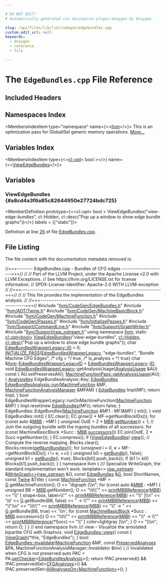 ```yaml
---

# DO NOT EDIT!
# Automatically generated via docusaurus-plugin-doxygen by Doxygen.

slug: /api/files/lib/lib/codegen/edgebundles-cpp
custom_edit_url: null
keywords:
  - doxygen
  - reference
  - file

---
```





# The `EdgeBundles.cpp` File Reference

<DoxygenPage pluginConfig={pluginConfig}>



## Included Headers

<IncludesList>
<IncludesListItem
  filePath="llvm/CodeGen/EdgeBundles.h"
  permalink="/docs/api/files/include/include/llvm/include/llvm/codegen/edgebundles-h"
  isLocal="true" />
<IncludesListItem
  filePath="llvm/ADT/Twine.h"
  permalink="/docs/api/files/include/include/llvm/include/llvm/adt/twine-h"
  isLocal="true" />
<IncludesListItem
  filePath="llvm/CodeGen/MachineBasicBlock.h"
  permalink="/docs/api/files/include/include/llvm/include/llvm/codegen/machinebasicblock-h"
  isLocal="true" />
<IncludesListItem
  filePath="llvm/CodeGen/MachineFunction.h"
  permalink="/docs/api/files/include/include/llvm/include/llvm/codegen/machinefunction-h"
  isLocal="true" />
<IncludesListItem
  filePath="llvm/CodeGen/Passes.h"
  permalink="/docs/api/files/include/include/llvm/include/llvm/codegen/passes-h"
  isLocal="true" />
<IncludesListItem
  filePath="llvm/InitializePasses.h"
  permalink="/docs/api/files/include/include/llvm/initializepasses-h"
  isLocal="true" />
<IncludesListItem
  filePath="llvm/Support/CommandLine.h"
  permalink="/docs/api/files/include/include/llvm/include/llvm/support/commandline-h"
  isLocal="true" />
<IncludesListItem
  filePath="llvm/Support/GraphWriter.h"
  permalink="/docs/api/files/include/include/llvm/include/llvm/support/graphwriter-h"
  isLocal="true" />
<IncludesListItem
  filePath="llvm/Support/raw_ostream.h"
  permalink="/docs/api/files/include/include/llvm/include/llvm/support/raw-ostream-h"
  isLocal="true" />
</IncludesList>

## Namespaces Index

<MembersIndex>

<MembersIndexItem
  type="namespace"
  name={<><a href="/docs/api/namespaces/llvm">llvm</a></>}>
This is an optimization pass for GlobalISel generic memory operations. <a href="/docs/api/namespaces/llvm/#details">More...</a>
</MembersIndexItem>

</MembersIndex>

## Variables Index

<MembersIndex>

<MembersIndexItem
  type={<><a href="/docs/api/classes/llvm/cl/opt">cl::opt</a>&lt; bool &gt;</>}
  name={<><a href="#a8cd4a3f6a85c82644950e27724bdc725">ViewEdgeBundles</a></>}>
</MembersIndexItem>

</MembersIndex>


<SectionDefinition>

## Variables

### ViewEdgeBundles {#a8cd4a3f6a85c82644950e27724bdc725}

<MemberDefinition
  prototype={<>cl::opt&lt; bool &gt; ViewEdgeBundles(&quot;view-edge-bundles&quot;, cl::Hidden, cl::desc(&quot;Pop up a window to show edge bundle graphs&quot;))</>}
  labels = {["static"]}>

Definition at line <a href="#l00026">26</a> of file <a href="/docs/api/files/lib/lib/codegen/edgebundles-cpp">EdgeBundles.cpp</a>.
</MemberDefinition>

</SectionDefinition>

## File Listing

The file content with the documentation metadata removed is:

<ProgramListing>

<Link id="l00001" /><CodeLine lineNumber="1"><Highlight kind="comment">//===-------- EdgeBundles.cpp - Bundles of CFG edges ----------------------===//</Highlight><Highlight kind="normal"></Highlight></CodeLine>
<Link id="l00002" /><CodeLine lineNumber="2"><Highlight kind="normal"></Highlight><Highlight kind="comment">//</Highlight><Highlight kind="normal"></Highlight></CodeLine>
<Link id="l00003" /><CodeLine lineNumber="3"><Highlight kind="normal"></Highlight><Highlight kind="comment">// Part of the LLVM Project, under the Apache License v2.0 with LLVM Exceptions.</Highlight><Highlight kind="normal"></Highlight></CodeLine>
<Link id="l00004" /><CodeLine lineNumber="4"><Highlight kind="normal"></Highlight><Highlight kind="comment">// See https://llvm.org/LICENSE.txt for license information.</Highlight><Highlight kind="normal"></Highlight></CodeLine>
<Link id="l00005" /><CodeLine lineNumber="5"><Highlight kind="normal"></Highlight><Highlight kind="comment">// SPDX-License-Identifier: Apache-2.0 WITH LLVM-exception</Highlight><Highlight kind="normal"></Highlight></CodeLine>
<Link id="l00006" /><CodeLine lineNumber="6"><Highlight kind="normal"></Highlight><Highlight kind="comment">//</Highlight><Highlight kind="normal"></Highlight></CodeLine>
<Link id="l00007" /><CodeLine lineNumber="7"><Highlight kind="normal"></Highlight><Highlight kind="comment">//===----------------------------------------------------------------------===//</Highlight><Highlight kind="normal"></Highlight></CodeLine>
<Link id="l00008" /><CodeLine lineNumber="8"><Highlight kind="normal"></Highlight><Highlight kind="comment">//</Highlight><Highlight kind="normal"></Highlight></CodeLine>
<Link id="l00009" /><CodeLine lineNumber="9"><Highlight kind="normal"></Highlight><Highlight kind="comment">// This file provides the implementation of the EdgeBundles analysis.</Highlight><Highlight kind="normal"></Highlight></CodeLine>
<Link id="l00010" /><CodeLine lineNumber="10"><Highlight kind="normal"></Highlight><Highlight kind="comment">//</Highlight><Highlight kind="normal"></Highlight></CodeLine>
<Link id="l00011" /><CodeLine lineNumber="11"><Highlight kind="normal"></Highlight><Highlight kind="comment">//===----------------------------------------------------------------------===//</Highlight><Highlight kind="normal"></Highlight></CodeLine>
<Link id="l00012" /><CodeLine lineNumber="12"><Highlight kind="normal"></Highlight></CodeLine>
<Link id="l00013" /><CodeLine lineNumber="13"><Highlight kind="normal"></Highlight><Highlight kind="preprocessor">#include &quot;<a href="/docs/api/files/include/include/llvm/include/llvm/codegen/edgebundles-h">llvm/CodeGen/EdgeBundles.h</a>&quot;</Highlight><Highlight kind="normal"></Highlight></CodeLine>
<Link id="l00014" /><CodeLine lineNumber="14"><Highlight kind="normal"></Highlight><Highlight kind="preprocessor">#include &quot;<a href="/docs/api/files/include/include/llvm/include/llvm/adt/twine-h">llvm/ADT/Twine.h</a>&quot;</Highlight><Highlight kind="normal"></Highlight></CodeLine>
<Link id="l00015" /><CodeLine lineNumber="15"><Highlight kind="normal"></Highlight><Highlight kind="preprocessor">#include &quot;<a href="/docs/api/files/include/include/llvm/include/llvm/codegen/machinebasicblock-h">llvm/CodeGen/MachineBasicBlock.h</a>&quot;</Highlight><Highlight kind="normal"></Highlight></CodeLine>
<Link id="l00016" /><CodeLine lineNumber="16"><Highlight kind="normal"></Highlight><Highlight kind="preprocessor">#include &quot;<a href="/docs/api/files/include/include/llvm/include/llvm/codegen/machinefunction-h">llvm/CodeGen/MachineFunction.h</a>&quot;</Highlight><Highlight kind="normal"></Highlight></CodeLine>
<Link id="l00017" /><CodeLine lineNumber="17"><Highlight kind="normal"></Highlight><Highlight kind="preprocessor">#include &quot;<a href="/docs/api/files/include/include/llvm/include/llvm/codegen/passes-h">llvm/CodeGen/Passes.h</a>&quot;</Highlight><Highlight kind="normal"></Highlight></CodeLine>
<Link id="l00018" /><CodeLine lineNumber="18"><Highlight kind="normal"></Highlight><Highlight kind="preprocessor">#include &quot;<a href="/docs/api/files/include/include/llvm/initializepasses-h">llvm/InitializePasses.h</a>&quot;</Highlight><Highlight kind="normal"></Highlight></CodeLine>
<Link id="l00019" /><CodeLine lineNumber="19"><Highlight kind="normal"></Highlight><Highlight kind="preprocessor">#include &quot;<a href="/docs/api/files/include/include/llvm/include/llvm/support/commandline-h">llvm/Support/CommandLine.h</a>&quot;</Highlight><Highlight kind="normal"></Highlight></CodeLine>
<Link id="l00020" /><CodeLine lineNumber="20"><Highlight kind="normal"></Highlight><Highlight kind="preprocessor">#include &quot;<a href="/docs/api/files/include/include/llvm/include/llvm/support/graphwriter-h">llvm/Support/GraphWriter.h</a>&quot;</Highlight><Highlight kind="normal"></Highlight></CodeLine>
<Link id="l00021" /><CodeLine lineNumber="21"><Highlight kind="normal"></Highlight><Highlight kind="preprocessor">#include &quot;<a href="/docs/api/files/include/include/llvm/include/llvm/support/raw-ostream-h">llvm/Support/raw&#95;ostream.h</a>&quot;</Highlight><Highlight kind="normal"></Highlight></CodeLine>
<Link id="l00022" /><CodeLine lineNumber="22"><Highlight kind="normal"></Highlight></CodeLine>
<Link id="l00023" /><CodeLine lineNumber="23"><Highlight kind="normal"></Highlight><Highlight kind="keyword">using namespace </Highlight><Highlight kind="normal"><a href="/docs/api/namespaces/llvm">llvm</a>;</Highlight></CodeLine>
<Link id="l00024" /><CodeLine lineNumber="24"><Highlight kind="normal"></Highlight></CodeLine>
<Link id="l00025" /><CodeLine lineNumber="25"><Highlight kind="normal"></Highlight><Highlight kind="keyword">static</Highlight><Highlight kind="normal"> <a href="/docs/api/classes/llvm/cl/opt">cl::opt&lt;bool&gt;</a></Highlight></CodeLine>
<Link id="l00026" /><CodeLine lineNumber="26" lineLink="#a8cd4a3f6a85c82644950e27724bdc725"><Highlight kind="normal"><a href="#a8cd4a3f6a85c82644950e27724bdc725">ViewEdgeBundles</a>(</Highlight><Highlight kind="stringliteral">&quot;view-edge-bundles&quot;</Highlight><Highlight kind="normal">, <a href="/docs/api/namespaces/llvm/cl/#a68075925a54790e71ca790e1d4f21a40a263ac008d8d31f13ce460395fc4cf7e6">cl::Hidden</a>,</Highlight></CodeLine>
<Link id="l00027" /><CodeLine lineNumber="27"><Highlight kind="normal">                <a href="/docs/api/structs/llvm/cl/desc">cl::desc</a>(</Highlight><Highlight kind="stringliteral">&quot;Pop up a window to show edge bundle graphs&quot;</Highlight><Highlight kind="normal">));</Highlight></CodeLine>
<Link id="l00028" /><CodeLine lineNumber="28"><Highlight kind="normal"></Highlight></CodeLine>
<Link id="l00029" /><CodeLine lineNumber="29"><Highlight kind="normal"></Highlight><Highlight kind="keywordtype">char</Highlight><Highlight kind="normal"> <a href="/docs/api/classes/llvm/edgebundleswrapperlegacy/#a3b9231e6c7580d7a34dbb238623163d7">EdgeBundlesWrapperLegacy::ID</a> = 0;</Highlight></CodeLine>
<Link id="l00030" /><CodeLine lineNumber="30"><Highlight kind="normal"></Highlight></CodeLine>
<Link id="l00031" /><CodeLine lineNumber="31"><Highlight kind="normal"><a href="/docs/api/files/include/include/llvm/passsupport-h/#af807c9595d50b45c0008924c4679c85c">INITIALIZE&#95;PASS</a>(<a href="/docs/api/classes/llvm/edgebundleswrapperlegacy">EdgeBundlesWrapperLegacy</a>, </Highlight><Highlight kind="stringliteral">&quot;edge-bundles&quot;</Highlight><Highlight kind="normal">,</Highlight></CodeLine>
<Link id="l00032" /><CodeLine lineNumber="32"><Highlight kind="normal">                </Highlight><Highlight kind="stringliteral">&quot;Bundle Machine CFG Edges&quot;</Highlight><Highlight kind="normal">,</Highlight></CodeLine>
<Link id="l00033" /><CodeLine lineNumber="33"><Highlight kind="normal">                </Highlight><Highlight kind="comment">/&#42; cfg = &#42;/</Highlight><Highlight kind="normal"> </Highlight><Highlight kind="keyword">true</Highlight><Highlight kind="normal">, </Highlight><Highlight kind="comment">/&#42; is&#95;analysis = &#42;/</Highlight><Highlight kind="normal"> </Highlight><Highlight kind="keyword">true</Highlight><Highlight kind="normal">)</Highlight></CodeLine>
<Link id="l00034" /><CodeLine lineNumber="34"><Highlight kind="normal"></Highlight></CodeLine>
<Link id="l00035" /><CodeLine lineNumber="35"><Highlight kind="normal">char &amp;<a href="/docs/api/namespaces/llvm">llvm</a>::<a href="/docs/api/namespaces/llvm/#ae91d757fa0fbbd1cec23be9766ac0102">EdgeBundlesWrapperLegacyID</a> = <a href="/docs/api/classes/llvm/edgebundleswrapperlegacy">EdgeBundlesWrapperLegacy</a>::<a href="/docs/api/namespaces/llvm/callingconv/#abdf8cf606905c10634e831390981b0ed">ID</a>;</Highlight></CodeLine>
<Link id="l00036" /><CodeLine lineNumber="36"><Highlight kind="normal"></Highlight></CodeLine>
<Link id="l00037" /><CodeLine lineNumber="37"><Highlight kind="normal"></Highlight><Highlight kind="keywordtype">void</Highlight><Highlight kind="normal"> <a href="/docs/api/classes/llvm/edgebundleswrapperlegacy">EdgeBundlesWrapperLegacy</a>::getAnalysisUsage(<a href="/docs/api/classes/llvm/analysisusage">AnalysisUsage</a> &amp;AU)</Highlight><Highlight kind="keyword"> const </Highlight><Highlight kind="normal">&#123;</Highlight></CodeLine>
<Link id="l00038" /><CodeLine lineNumber="38"><Highlight kind="normal">  AU.setPreservesAll();</Highlight></CodeLine>
<Link id="l00039" /><CodeLine lineNumber="39"><Highlight kind="normal">  <a href="/docs/api/classes/llvm/machinefunctionpass/#a864fd57b4304ef933b3281d0ef85a88e">MachineFunctionPass::getAnalysisUsage</a>(AU);</Highlight></CodeLine>
<Link id="l00040" /><CodeLine lineNumber="40"><Highlight kind="normal">&#125;</Highlight></CodeLine>
<Link id="l00041" /><CodeLine lineNumber="41"><Highlight kind="normal"></Highlight></CodeLine>
<Link id="l00042" /><CodeLine lineNumber="42"><Highlight kind="normal"><a href="/docs/api/structs/llvm/analysiskey">AnalysisKey</a> EdgeBundlesAnalysis::Key;</Highlight></CodeLine>
<Link id="l00043" /><CodeLine lineNumber="43"><Highlight kind="normal"></Highlight></CodeLine>
<Link id="l00044" /><CodeLine lineNumber="44" lineLink="/docs/api/classes/llvm/edgebundlesanalysis/#a4c1d8421d2803cefee622646f58ce93c"><Highlight kind="normal"><a href="/docs/api/classes/llvm/edgebundles">EdgeBundles</a> <a href="/docs/api/classes/llvm/edgebundlesanalysis/#a4c1d8421d2803cefee622646f58ce93c">EdgeBundlesAnalysis::run</a>(<a href="/docs/api/classes/llvm/machinefunction">MachineFunction</a> &amp;MF,</Highlight></CodeLine>
<Link id="l00045" /><CodeLine lineNumber="45"><Highlight kind="normal">                                     <a href="/docs/api/namespaces/llvm/#a064825a8817522ca733ac413a7122d36">MachineFunctionAnalysisManager</a> &amp;MFAM) &#123;</Highlight></CodeLine>
<Link id="l00046" /><CodeLine lineNumber="46"><Highlight kind="normal">  <a href="/docs/api/classes/llvm/edgebundles">EdgeBundles</a> Impl(MF);</Highlight></CodeLine>
<Link id="l00047" /><CodeLine lineNumber="47"><Highlight kind="normal">  </Highlight><Highlight kind="keywordflow">return</Highlight><Highlight kind="normal"> Impl;</Highlight></CodeLine>
<Link id="l00048" /><CodeLine lineNumber="48"><Highlight kind="normal">&#125;</Highlight></CodeLine>
<Link id="l00049" /><CodeLine lineNumber="49"><Highlight kind="normal"></Highlight></CodeLine>
<Link id="l00050" /><CodeLine lineNumber="50"><Highlight kind="normal"></Highlight><Highlight kind="keywordtype">bool</Highlight><Highlight kind="normal"> EdgeBundlesWrapperLegacy::runOnMachineFunction(<a href="/docs/api/classes/llvm/machinefunction">MachineFunction</a> &amp;MF) &#123;</Highlight></CodeLine>
<Link id="l00051" /><CodeLine lineNumber="51"><Highlight kind="normal">  Impl.reset(</Highlight><Highlight kind="keyword">new</Highlight><Highlight kind="normal"> <a href="/docs/api/classes/llvm/edgebundles">EdgeBundles</a>(MF));</Highlight></CodeLine>
<Link id="l00052" /><CodeLine lineNumber="52"><Highlight kind="normal">  </Highlight><Highlight kind="keywordflow">return</Highlight><Highlight kind="normal"> </Highlight><Highlight kind="keyword">false</Highlight><Highlight kind="normal">;</Highlight></CodeLine>
<Link id="l00053" /><CodeLine lineNumber="53"><Highlight kind="normal">&#125;</Highlight></CodeLine>
<Link id="l00054" /><CodeLine lineNumber="54"><Highlight kind="normal"></Highlight></CodeLine>
<Link id="l00055" /><CodeLine lineNumber="55"><Highlight kind="normal">EdgeBundles::EdgeBundles(<a href="/docs/api/classes/llvm/machinefunction">MachineFunction</a> &amp;MF) : MF(&amp;MF) &#123; init(); &#125;</Highlight></CodeLine>
<Link id="l00056" /><CodeLine lineNumber="56"><Highlight kind="normal"></Highlight></CodeLine>
<Link id="l00057" /><CodeLine lineNumber="57"><Highlight kind="normal"></Highlight><Highlight kind="keywordtype">void</Highlight><Highlight kind="normal"> EdgeBundles::init() &#123;</Highlight></CodeLine>
<Link id="l00058" /><CodeLine lineNumber="58"><Highlight kind="normal">  EC.clear();</Highlight></CodeLine>
<Link id="l00059" /><CodeLine lineNumber="59"><Highlight kind="normal">  EC.grow(2 &#42; MF-&gt;getNumBlockIDs());</Highlight></CodeLine>
<Link id="l00060" /><CodeLine lineNumber="60"><Highlight kind="normal"></Highlight></CodeLine>
<Link id="l00061" /><CodeLine lineNumber="61"><Highlight kind="normal">  </Highlight><Highlight kind="keywordflow">for</Highlight><Highlight kind="normal"> (</Highlight><Highlight kind="keyword">const</Highlight><Highlight kind="normal"> </Highlight><Highlight kind="keyword">auto</Highlight><Highlight kind="normal"> &amp;<a href="/docs/api/files/lib/lib/target/lib/target/arm/armslshardening-cpp/#a5958512eae2979bd2eb383977996a600">MBB</a> : &#42;MF) &#123;</Highlight></CodeLine>
<Link id="l00062" /><CodeLine lineNumber="62"><Highlight kind="normal">    </Highlight><Highlight kind="keywordtype">unsigned</Highlight><Highlight kind="normal"> OutE = 2 &#42; <a href="/docs/api/files/lib/lib/target/lib/target/arm/armslshardening-cpp/#a5958512eae2979bd2eb383977996a600">MBB</a>.<a href="/docs/api/classes/llvm/machinebasicblock/#a3aa22d521bd6a7e6b9f35545dc7b0f1e">getNumber</a>() + 1;</Highlight></CodeLine>
<Link id="l00063" /><CodeLine lineNumber="63"><Highlight kind="normal">    </Highlight><Highlight kind="comment">// Join the outgoing bundle with the ingoing bundles of all successors.</Highlight><Highlight kind="normal"></Highlight></CodeLine>
<Link id="l00064" /><CodeLine lineNumber="64"><Highlight kind="normal">    </Highlight><Highlight kind="keywordflow">for</Highlight><Highlight kind="normal"> (</Highlight><Highlight kind="keyword">const</Highlight><Highlight kind="normal"> MachineBasicBlock &#42;Succ : <a href="/docs/api/files/lib/lib/target/lib/target/arm/armslshardening-cpp/#a5958512eae2979bd2eb383977996a600">MBB</a>.<a href="/docs/api/classes/llvm/machinebasicblock/#ad88ff1529541fb4e243cc8ed90b11131">successors</a>())</Highlight></CodeLine>
<Link id="l00065" /><CodeLine lineNumber="65"><Highlight kind="normal">      EC.join(OutE, 2 &#42; Succ-&gt;getNumber());</Highlight></CodeLine>
<Link id="l00066" /><CodeLine lineNumber="66"><Highlight kind="normal">  &#125;</Highlight></CodeLine>
<Link id="l00067" /><CodeLine lineNumber="67"><Highlight kind="normal">  EC.compress();</Highlight></CodeLine>
<Link id="l00068" /><CodeLine lineNumber="68"><Highlight kind="normal">  </Highlight><Highlight kind="keywordflow">if</Highlight><Highlight kind="normal"> (<a href="#a8cd4a3f6a85c82644950e27724bdc725">ViewEdgeBundles</a>)</Highlight></CodeLine>
<Link id="l00069" /><CodeLine lineNumber="69"><Highlight kind="normal">    <a href="/docs/api/classes/llvm/edgebundles/#a9b9e5d1516e1802319ee59a46cc3dac7">view</a>();</Highlight></CodeLine>
<Link id="l00070" /><CodeLine lineNumber="70"><Highlight kind="normal"></Highlight></CodeLine>
<Link id="l00071" /><CodeLine lineNumber="71"><Highlight kind="normal">  </Highlight><Highlight kind="comment">// Compute the reverse mapping.</Highlight><Highlight kind="normal"></Highlight></CodeLine>
<Link id="l00072" /><CodeLine lineNumber="72"><Highlight kind="normal">  Blocks.clear();</Highlight></CodeLine>
<Link id="l00073" /><CodeLine lineNumber="73"><Highlight kind="normal">  Blocks.resize(<a href="/docs/api/classes/llvm/edgebundles/#a9622c5f8f20875b7770001a92a4bb32f">getNumBundles</a>());</Highlight></CodeLine>
<Link id="l00074" /><CodeLine lineNumber="74"><Highlight kind="normal"></Highlight></CodeLine>
<Link id="l00075" /><CodeLine lineNumber="75"><Highlight kind="normal">  </Highlight><Highlight kind="keywordflow">for</Highlight><Highlight kind="normal"> (</Highlight><Highlight kind="keywordtype">unsigned</Highlight><Highlight kind="normal"> i = 0, e = MF-&gt;getNumBlockIDs(); i != e; ++i) &#123;</Highlight></CodeLine>
<Link id="l00076" /><CodeLine lineNumber="76"><Highlight kind="normal">    </Highlight><Highlight kind="keywordtype">unsigned</Highlight><Highlight kind="normal"> b0 = <a href="/docs/api/classes/llvm/edgebundles/#a82ab46612904a1a2bbacf62facbfc306">getBundle</a>(i, </Highlight><Highlight kind="keyword">false</Highlight><Highlight kind="normal">);</Highlight></CodeLine>
<Link id="l00077" /><CodeLine lineNumber="77"><Highlight kind="normal">    </Highlight><Highlight kind="keywordtype">unsigned</Highlight><Highlight kind="normal"> b1 = <a href="/docs/api/classes/llvm/edgebundles/#a82ab46612904a1a2bbacf62facbfc306">getBundle</a>(i, </Highlight><Highlight kind="keyword">true</Highlight><Highlight kind="normal">);</Highlight></CodeLine>
<Link id="l00078" /><CodeLine lineNumber="78"><Highlight kind="normal">    Blocks&#91;b0&#93;.push&#95;back(i);</Highlight></CodeLine>
<Link id="l00079" /><CodeLine lineNumber="79"><Highlight kind="normal">    </Highlight><Highlight kind="keywordflow">if</Highlight><Highlight kind="normal"> (b1 != b0)</Highlight></CodeLine>
<Link id="l00080" /><CodeLine lineNumber="80"><Highlight kind="normal">      Blocks&#91;b1&#93;.push&#95;back(i);</Highlight></CodeLine>
<Link id="l00081" /><CodeLine lineNumber="81"><Highlight kind="normal">  &#125;</Highlight></CodeLine>
<Link id="l00082" /><CodeLine lineNumber="82"><Highlight kind="normal">&#125;</Highlight></CodeLine>
<Link id="l00083" /><CodeLine lineNumber="83"><Highlight kind="normal"></Highlight></CodeLine>
<Link id="l00084" /><CodeLine lineNumber="84"><Highlight kind="normal"></Highlight><Highlight kind="keyword">namespace </Highlight><Highlight kind="normal">llvm &#123;</Highlight></CodeLine>
<Link id="l00085" /><CodeLine lineNumber="85"><Highlight kind="normal"></Highlight><Highlight kind="comment"></Highlight></CodeLine>
<Link id="l00086" /><CodeLine lineNumber="86"><Highlight kind="comment">/// Specialize WriteGraph, the standard implementation won&#39;t work.</Highlight><Highlight kind="normal"></Highlight></CodeLine>
<Link id="l00087" /><CodeLine lineNumber="87"><Highlight kind="normal"></Highlight><Highlight kind="keyword">template</Highlight><Highlight kind="normal">&lt;&gt;</Highlight></CodeLine>
<Link id="l00088" /><CodeLine lineNumber="88" lineLink="/docs/api/namespaces/llvm/#afac26e8512fe634bf04ce2c48e37d5c8"><Highlight kind="normal"><a href="/docs/api/classes/llvm/raw-ostream">raw&#95;ostream</a> &amp;<a href="/docs/api/namespaces/llvm/#a45fc498e695e5b2061ab5e6ec8e604a1">WriteGraph&lt;&gt;</a>(<a href="/docs/api/classes/llvm/raw-ostream">raw&#95;ostream</a> &amp;O, </Highlight><Highlight kind="keyword">const</Highlight><Highlight kind="normal"> <a href="/docs/api/classes/llvm/edgebundles">EdgeBundles</a> &amp;<a href="/docs/api/files/lib/lib/support/md5-cpp/#ad96b7cf3182ce2ba85e5a7a93b12c441">G</a>,</Highlight></CodeLine>
<Link id="l00089" /><CodeLine lineNumber="89"><Highlight kind="normal">                          </Highlight><Highlight kind="keywordtype">bool</Highlight><Highlight kind="normal"> ShortNames,</Highlight></CodeLine>
<Link id="l00090" /><CodeLine lineNumber="90"><Highlight kind="normal">                          </Highlight><Highlight kind="keyword">const</Highlight><Highlight kind="normal"> <a href="/docs/api/classes/llvm/twine">Twine</a> &amp;Title) &#123;</Highlight></CodeLine>
<Link id="l00091" /><CodeLine lineNumber="91"><Highlight kind="normal">  </Highlight><Highlight kind="keyword">const</Highlight><Highlight kind="normal"> <a href="/docs/api/classes/llvm/machinefunction">MachineFunction</a> &#42;MF = <a href="/docs/api/files/lib/lib/support/md5-cpp/#ad96b7cf3182ce2ba85e5a7a93b12c441">G</a>.getMachineFunction();</Highlight></CodeLine>
<Link id="l00092" /><CodeLine lineNumber="92"><Highlight kind="normal"></Highlight></CodeLine>
<Link id="l00093" /><CodeLine lineNumber="93"><Highlight kind="normal">  O &lt;&lt; </Highlight><Highlight kind="stringliteral">&quot;digraph &#123;\\n&quot;</Highlight><Highlight kind="normal">;</Highlight></CodeLine>
<Link id="l00094" /><CodeLine lineNumber="94"><Highlight kind="normal">  </Highlight><Highlight kind="keywordflow">for</Highlight><Highlight kind="normal"> (</Highlight><Highlight kind="keyword">const</Highlight><Highlight kind="normal"> </Highlight><Highlight kind="keyword">auto</Highlight><Highlight kind="normal"> &amp;<a href="/docs/api/files/lib/lib/target/lib/target/arm/armslshardening-cpp/#a5958512eae2979bd2eb383977996a600">MBB</a> : &#42;MF) &#123;</Highlight></CodeLine>
<Link id="l00095" /><CodeLine lineNumber="95"><Highlight kind="normal">    </Highlight><Highlight kind="keywordtype">unsigned</Highlight><Highlight kind="normal"> BB = <a href="/docs/api/files/lib/lib/target/lib/target/arm/armslshardening-cpp/#a5958512eae2979bd2eb383977996a600">MBB</a>.getNumber();</Highlight></CodeLine>
<Link id="l00096" /><CodeLine lineNumber="96"><Highlight kind="normal">    O &lt;&lt; </Highlight><Highlight kind="stringliteral">&quot;\\t\\&quot;&quot;</Highlight><Highlight kind="normal"> &lt;&lt; <a href="/docs/api/namespaces/llvm/#af7881286e3ea4d7f1c4a63c87c132dac">printMBBReference</a>(<a href="/docs/api/files/lib/lib/target/lib/target/arm/armslshardening-cpp/#a5958512eae2979bd2eb383977996a600">MBB</a>) &lt;&lt; </Highlight><Highlight kind="stringliteral">&quot;\\&quot; &#91; shape=box, label=\\&quot;&quot;</Highlight><Highlight kind="normal"></Highlight></CodeLine>
<Link id="l00097" /><CodeLine lineNumber="97"><Highlight kind="normal">      &lt;&lt; <a href="/docs/api/namespaces/llvm/#af7881286e3ea4d7f1c4a63c87c132dac">printMBBReference</a>(<a href="/docs/api/files/lib/lib/target/lib/target/arm/armslshardening-cpp/#a5958512eae2979bd2eb383977996a600">MBB</a>) &lt;&lt; </Highlight><Highlight kind="stringliteral">&quot;\\&quot; &#93;\\n&quot;</Highlight><Highlight kind="normal"></Highlight></CodeLine>
<Link id="l00098" /><CodeLine lineNumber="98"><Highlight kind="normal">      &lt;&lt; </Highlight><Highlight kind="charliteral">&#39;\\t&#39;</Highlight><Highlight kind="normal"> &lt;&lt; <a href="/docs/api/files/lib/lib/support/md5-cpp/#ad96b7cf3182ce2ba85e5a7a93b12c441">G</a>.getBundle(BB, </Highlight><Highlight kind="keyword">false</Highlight><Highlight kind="normal">) &lt;&lt; </Highlight><Highlight kind="stringliteral">&quot; -&gt; \\&quot;&quot;</Highlight><Highlight kind="normal"> &lt;&lt; <a href="/docs/api/namespaces/llvm/#af7881286e3ea4d7f1c4a63c87c132dac">printMBBReference</a>(<a href="/docs/api/files/lib/lib/target/lib/target/arm/armslshardening-cpp/#a5958512eae2979bd2eb383977996a600">MBB</a>)</Highlight></CodeLine>
<Link id="l00099" /><CodeLine lineNumber="99"><Highlight kind="normal">      &lt;&lt; </Highlight><Highlight kind="stringliteral">&quot;\\&quot;\\n&quot;</Highlight><Highlight kind="normal"></Highlight></CodeLine>
<Link id="l00100" /><CodeLine lineNumber="100"><Highlight kind="normal">      &lt;&lt; </Highlight><Highlight kind="stringliteral">&quot;\\t\\&quot;&quot;</Highlight><Highlight kind="normal"> &lt;&lt; <a href="/docs/api/namespaces/llvm/#af7881286e3ea4d7f1c4a63c87c132dac">printMBBReference</a>(<a href="/docs/api/files/lib/lib/target/lib/target/arm/armslshardening-cpp/#a5958512eae2979bd2eb383977996a600">MBB</a>) &lt;&lt; </Highlight><Highlight kind="stringliteral">&quot;\\&quot; -&gt; &quot;</Highlight><Highlight kind="normal"> &lt;&lt; <a href="/docs/api/files/lib/lib/support/md5-cpp/#ad96b7cf3182ce2ba85e5a7a93b12c441">G</a>.getBundle(BB, </Highlight><Highlight kind="keyword">true</Highlight><Highlight kind="normal">)</Highlight></CodeLine>
<Link id="l00101" /><CodeLine lineNumber="101"><Highlight kind="normal">      &lt;&lt; </Highlight><Highlight kind="charliteral">&#39;\\n&#39;</Highlight><Highlight kind="normal">;</Highlight></CodeLine>
<Link id="l00102" /><CodeLine lineNumber="102"><Highlight kind="normal">    </Highlight><Highlight kind="keywordflow">for</Highlight><Highlight kind="normal"> (</Highlight><Highlight kind="keyword">const</Highlight><Highlight kind="normal"> <a href="/docs/api/classes/llvm/machinebasicblock">MachineBasicBlock</a> &#42;Succ : <a href="/docs/api/files/lib/lib/target/lib/target/arm/armslshardening-cpp/#a5958512eae2979bd2eb383977996a600">MBB</a>.successors())</Highlight></CodeLine>
<Link id="l00103" /><CodeLine lineNumber="103"><Highlight kind="normal">      O &lt;&lt; </Highlight><Highlight kind="stringliteral">&quot;\\t\\&quot;&quot;</Highlight><Highlight kind="normal"> &lt;&lt; <a href="/docs/api/namespaces/llvm/#af7881286e3ea4d7f1c4a63c87c132dac">printMBBReference</a>(<a href="/docs/api/files/lib/lib/target/lib/target/arm/armslshardening-cpp/#a5958512eae2979bd2eb383977996a600">MBB</a>) &lt;&lt; </Highlight><Highlight kind="stringliteral">&quot;\\&quot; -&gt; \\&quot;&quot;</Highlight><Highlight kind="normal"></Highlight></CodeLine>
<Link id="l00104" /><CodeLine lineNumber="104"><Highlight kind="normal">        &lt;&lt; <a href="/docs/api/namespaces/llvm/#af7881286e3ea4d7f1c4a63c87c132dac">printMBBReference</a>(&#42;Succ) &lt;&lt; </Highlight><Highlight kind="stringliteral">&quot;\\&quot; &#91; color=lightgray &#93;\\n&quot;</Highlight><Highlight kind="normal">;</Highlight></CodeLine>
<Link id="l00105" /><CodeLine lineNumber="105"><Highlight kind="normal">  &#125;</Highlight></CodeLine>
<Link id="l00106" /><CodeLine lineNumber="106"><Highlight kind="normal">  O &lt;&lt; </Highlight><Highlight kind="stringliteral">&quot;&#125;\\n&quot;</Highlight><Highlight kind="normal">;</Highlight></CodeLine>
<Link id="l00107" /><CodeLine lineNumber="107"><Highlight kind="normal">  </Highlight><Highlight kind="keywordflow">return</Highlight><Highlight kind="normal"> O;</Highlight></CodeLine>
<Link id="l00108" /><CodeLine lineNumber="108"><Highlight kind="normal">&#125;</Highlight></CodeLine>
<Link id="l00109" /><CodeLine lineNumber="109"><Highlight kind="normal"></Highlight></CodeLine>
<Link id="l00110" /><CodeLine lineNumber="110"><Highlight kind="normal">&#125; </Highlight><Highlight kind="comment">// end namespace llvm</Highlight><Highlight kind="normal"></Highlight></CodeLine>
<Link id="l00111" /><CodeLine lineNumber="111"><Highlight kind="normal"></Highlight><Highlight kind="comment"></Highlight></CodeLine>
<Link id="l00112" /><CodeLine lineNumber="112"><Highlight kind="comment">/// view - Visualize the annotated bipartite CFG with Graphviz.</Highlight><Highlight kind="normal"></Highlight></CodeLine>
<Link id="l00113" /><CodeLine lineNumber="113" lineLink="/docs/api/classes/llvm/edgebundles/#a9b9e5d1516e1802319ee59a46cc3dac7"><Highlight kind="normal"></Highlight><Highlight kind="keywordtype">void</Highlight><Highlight kind="normal"> <a href="/docs/api/classes/llvm/edgebundles/#a9b9e5d1516e1802319ee59a46cc3dac7">EdgeBundles::view</a>()</Highlight><Highlight kind="keyword"> const </Highlight><Highlight kind="normal">&#123;</Highlight></CodeLine>
<Link id="l00114" /><CodeLine lineNumber="114"><Highlight kind="normal">  <a href="/docs/api/namespaces/llvm/#ab8635363d4287c93f64c55ad5567fcf0">ViewGraph</a>(&#42;</Highlight><Highlight kind="keyword">this</Highlight><Highlight kind="normal">, </Highlight><Highlight kind="stringliteral">&quot;EdgeBundles&quot;</Highlight><Highlight kind="normal">);</Highlight></CodeLine>
<Link id="l00115" /><CodeLine lineNumber="115"><Highlight kind="normal">&#125;</Highlight></CodeLine>
<Link id="l00116" /><CodeLine lineNumber="116"><Highlight kind="normal"></Highlight></CodeLine>
<Link id="l00117" /><CodeLine lineNumber="117" lineLink="/docs/api/classes/llvm/edgebundles/#a57ef483dd270cd42f2078099e172b0bd"><Highlight kind="normal"></Highlight><Highlight kind="keywordtype">bool</Highlight><Highlight kind="normal"> <a href="/docs/api/classes/llvm/edgebundles/#a57ef483dd270cd42f2078099e172b0bd">EdgeBundles::invalidate</a>(<a href="/docs/api/classes/llvm/machinefunction">MachineFunction</a> &amp;MF, </Highlight><Highlight kind="keyword">const</Highlight><Highlight kind="normal"> <a href="/docs/api/classes/llvm/preservedanalyses">PreservedAnalyses</a> &amp;PA,</Highlight></CodeLine>
<Link id="l00118" /><CodeLine lineNumber="118"><Highlight kind="normal">                             MachineFunctionAnalysisManager::Invalidator &amp;Inv) &#123;</Highlight></CodeLine>
<Link id="l00119" /><CodeLine lineNumber="119"><Highlight kind="normal">  </Highlight><Highlight kind="comment">// Invalidated when CFG is not preserved</Highlight><Highlight kind="normal"></Highlight></CodeLine>
<Link id="l00120" /><CodeLine lineNumber="120"><Highlight kind="normal">  </Highlight><Highlight kind="keyword">auto</Highlight><Highlight kind="normal"> PAC = PA.<a href="/docs/api/classes/llvm/preservedanalyses/#aa7a1b769f9c57010cc41d9c3bb9d39c6">getChecker</a>&lt;<a href="/docs/api/classes/llvm/edgebundles/#af134d2edb87e8cdee7e9747c3250c809">EdgeBundlesAnalysis</a>&gt;();</Highlight></CodeLine>
<Link id="l00121" /><CodeLine lineNumber="121"><Highlight kind="normal">  </Highlight><Highlight kind="keywordflow">return</Highlight><Highlight kind="normal"> !PAC.preserved() &amp;&amp; !PAC.preservedSet&lt;<a href="/docs/api/classes/llvm/cfganalyses">CFGAnalyses</a>&gt;() &amp;&amp;</Highlight></CodeLine>
<Link id="l00122" /><CodeLine lineNumber="122"><Highlight kind="normal">         !PAC.preservedSet&lt;<a href="/docs/api/classes/llvm/allanalyseson">AllAnalysesOn&lt;MachineFunction&gt;</a>&gt;();</Highlight></CodeLine>
<Link id="l00123" /><CodeLine lineNumber="123"><Highlight kind="normal">&#125;</Highlight></CodeLine>

</ProgramListing>

</DoxygenPage>
